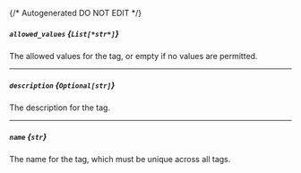 {/* Autogenerated DO NOT EDIT  */}
##### `allowed_values` *{`List[*str*]`}*
The allowed values for the tag, or empty if no values are
permitted.


---
##### `description` *{`Optional[str]`}*
The description for the tag.

---
##### `name` *{`str`}*
The name for the tag, which must be unique across all tags.



